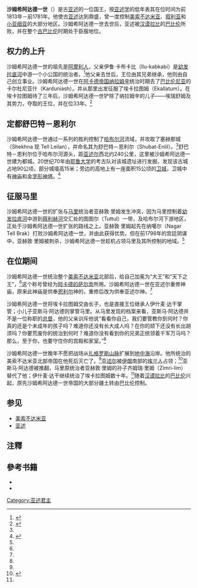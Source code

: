 {{Infobox Monarch 
| name =  沙姆希阿达德一世
| title = [[亚述君主列表|亚述国王]] 
| image = 
| caption = 
| reign = 公元前1813年－公元前1781年
| predecessor = [[埃瑞舒姆二世|埃瑞舒姆二世]]
| successor = [[伊什麦达干|伊什麦达干]]
| father = [[伊鲁·卡布卡比|伊鲁·卡布卡比]]
| mother = 
| date of birth   = 
| place of birth  =
| date of death   = 公元前1781年 
| place of death  =
|}}
'''沙姆希阿达德一世'''（{{lang-en|Shamshi-Adad I}}）是古[[亚述|亚述]]的一位国王，按[[亚述学|亚述学]]的低年表其在位时间为前1813年－前1781年。他使古[[亚述|亚述]]达到鼎盛，曾一度控制[[美索不达米亚|美索不达米亚]]、[[叙利亚|叙利亚]]和[[小亚细亚|小亚细亚]]的大部分地区。沙姆希阿达德一世去世后，亚述被[[汉谟拉比|汉谟拉比]]的[[巴比伦|巴比伦]]所败，并在整个[[古巴比伦|古巴比伦]]时期处于臣服地位。

==权力的上升==
沙姆希阿达德一世的祖先是[[阿摩利人|阿摩利人]]，父亲伊鲁·卡布卡比（Ilu-kabkabi）是[[幼发拉底河|幼发拉底河]]中游一个小公国的统治者。<ref>{{Harvnb|布朗2|2002|p=58}}</ref>他父亲去世后，王位由其兄弟继承，他则由自己创立事业。沙姆希阿达德一世在[[阿卡德帝国|阿卡德帝国]][[纳拉姆辛|纳拉姆辛]]统治时期去了[[巴比伦尼亚|巴比伦尼亚]]的卡尔杜尼亚什（Karduniash）。并从那里出发征服了埃卡拉图姆（Ekallatum）。在埃卡拉图姆待了三年后，沙姆希阿达德一世铲除了纳拉姆辛的儿子——埃瑞舒姆及其势力，夺取的王位，并在位33年。<ref name="中36">{{Harvnb|中华世纪坛世界艺术馆|宾夕法尼亚大学考古和人类学博物馆|2007|p=36}}</ref>

==定都舒巴特－恩利尔==
沙姆希阿达德一世通过一系列的胜利控制了[[哈布尔河|哈布尔河]]流域，并攻取了塞赫那城（Shekhna 现 Tell Leilan），并命名其为舒巴特－恩利尔（Shubat-Enlil）。<ref name="中36"/>舒巴特－恩利尔位于哈布尔河源头，距[[亚述尔|亚述尔]]西北约240公里，这里被沙姆希阿达德一世建为都城。20世纪70年由[[耶鲁大学|耶鲁大学]]的考古队对该城遗址进行发掘，发现该古城占地90公顷，部分城墙高15米；旁边的高地上有一座面积15公顷的[[卫城|卫城]]，卫城中有[[神庙|神庙]]和[[金字形神塔|金字形神塔]]。<ref name="布59">{{Harvnb|布朗2|2002|p=59}}</ref>

==征服马里==
沙姆希阿达德一世的扩张与[[馬里_(敘利亞)|马里]]统治者亚赫敦·里姆发生冲突，因为马里控制着[[幼发拉底河|幼发拉底河]]中游到[[拜利赫河|拜利赫河]]交汇处的图图尔（Tuttul）一带，及哈布尔河下游地区，正处于沙姆希阿达德一世扩张的路线之上。亚赫敦·里姆起先在纳噶尔（Nagar Tell Brak）打败沙姆希阿达德一世，并由此获得优势。但在前1798年的宫廷阴谋中，亚赫敦·里姆被刺杀，沙姆希阿达德一世趁机占领马里及其所控制的地域。<ref name="中36"/>

==在位期间==
沙姆希阿达德一世统治整个[[美索不达米亚|美索不达米亚]]北部后，给自己加冕为“大王”和“天下之王”，<ref name="中36"/>这个称号曾经为[[阿卡德的萨尔贡|阿卡德的萨尔贡]]所用。沙姆希阿达德一世在亚述尔重修神庙，原来此神庙是供奉[[恩利尔|恩利尔]]神的，重修后改为供奉亚述尔神。<ref name="布59"/>

沙姆希阿达德一世将埃卡拉图姆交由长子，也是直接王位继承人伊什麦·达干掌管；小儿子亚斯马·阿达德则掌管马里。从马里发现的档案来看，亚斯马·阿达德并不是一位称职的[[总督|总督]]，他的父亲训斥他说“看看你自己，我们要管教你到何时？你真的还是个未成年的孩子吗？难道你还没有长大成人吗？在你的颏下还没有长出胡须吗？你要荒废你的统治到何时？难道你没有看到你的兄弟正统领着千军万马吗？那么，至于你，也要守住你的宫殿和家室。”<ref name="中36"/>

沙姆希阿达德一世晚年不愿把战场从[[扎格罗斯山脉|扎格罗斯山脉]]扩展到[[地中海|地中海]]沿岸。他所统治的美索不达米亚北部帝国在他死后灭亡了。<ref name="中36"/>[[亚述尔|亚述尔]]被[[伊朗|伊朗]]南部的[[埃兰人|埃兰人]]占领；<ref>{{Harvnb|布朗2|2002|p=62}}</ref>亚斯马·阿达德被推翻，马里原统治者亚赫敦·里姆的孙子齐姆瑞·里姆（Zimri-lim）替代了他；伊什麦·达干继续统治了埃卡拉图姆数十年。<ref name="中36"/>随着[[汉谟拉比|汉谟拉比]]的[[巴比伦|巴比伦]]兴起，原先沙姆希阿达德一世帝国的大部分疆土转由巴比伦控制。

{{start box}}
{{succession box|title=[[亚述君主列表|亚述国王]]|before=[[埃瑞舒姆二世|埃瑞舒姆二世]]|after=[[伊什麦达干|伊什麦达干]]|years=前1813年－前1781年}}
{{end box}} 

==参见==
*[[美索不达米亚|美索不达米亚]]
*[[亚述|亚述]]

== 注釋 ==
{{reflist}}

== 參考书籍 ==
* <cite id="CITEREF布朗22002">{{cite book
|ref=harv
|last=布朗|first=戴尔|others=李旭影 吴冰 张黎新 译
|title=美索不达米亚:强有力的国王 = Mesopotamia : The Mighty Kings
|location=南宁
|publisher=华夏出版社；广西人民出版社
|edition=第1版
|isbn=7-219-04450-X
|language=zh
|date=2002年1月}}</cite>
* <cite id="CITEREF中华世纪坛世界艺术馆宾夕法尼亚大学考古和人类学博物馆2007">{{cite book
|ref=harv
|author=中华世纪坛世界艺术馆|author2=宾夕法尼亚大学考古和人类学博物馆
|title=美索不达米亚文明
|location=北京
|publisher=文物出版社
|edition=第1版
|isbn=978-7-5010-2112-3
|language=zh
|date=2007年2月}}</cite>

{{亚述国王}}

[[Category:亚述君主|Category:亚述君主]]